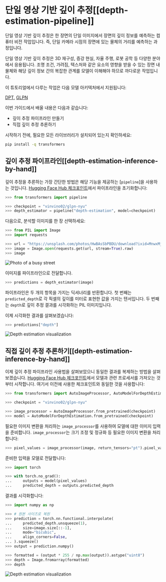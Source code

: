 <!--Copyright 2023 The HuggingFace Team. All rights reserved.

Licensed under the Apache License, Version 2.0 (the "License"); you may not use this file except in compliance with
the License. You may obtain a copy of the License at

http://www.apache.org/licenses/LICENSE-2.0

Unless required by applicable law or agreed to in writing, software distributed under the License is distributed on
an "AS IS" BASIS, WITHOUT WARRANTIES OR CONDITIONS OF ANY KIND, either express or implied. See the License for the
specific language governing permissions and limitations under the License.
-->

# 단일 영상 기반 깊이 추정[[depth-estimation-pipeline]]

단일 영상 기반 깊이 추정은 한 장면의 단일 이미지에서 장면의 깊이 정보를 예측하는 컴퓨터 비전 작업입니다.
즉, 단일 카메라 시점의 장면에 있는 물체의 거리를 예측하는 과정입니다.

단일 영상 기반 깊이 추정은 3D 재구성, 증강 현실, 자율 주행, 로봇 공학 등 다양한 분야에서 응용됩니다. 
조명 조건, 가려짐, 텍스처와 같은 요소의 영향을 받을 수 있는 장면 내 물체와 해당 깊이 정보 간의 복잡한 관계를 모델이 이해해야 하므로 까다로운 작업입니다.


<Tip>
이 튜토리얼에서 다루는 작업은 다음 모델 아키텍처에서 지원됩니다:

<!--This tip is automatically generated by `make fix-copies`, do not fill manually!-->

[DPT](../model_doc/dpt), [GLPN](../model_doc/glpn)

<!--End of the generated tip-->

</Tip>

이번 가이드에서 배울 내용은 다음과 같습니다:

* 깊이 추정 파이프라인 만들기
* 직접 깊이 추정 추론하기

시작하기 전에, 필요한 모든 라이브러리가 설치되어 있는지 확인하세요:

```bash
pip install -q transformers
```

## 깊이 추정 파이프라인[[depth-estimation-inference-by-hand]]

깊이 추정을 추론하는 가장 간단한 방법은 해당 기능을 제공하는 [`pipeline`]을 사용하는 것입니다.
[Hugging Face Hub 체크포인트](https://huggingface.co/models?pipeline_tag=depth-estimation&sort=downloads)에서 파이프라인을 초기화합니다:

```py
>>> from transformers import pipeline

>>> checkpoint = "vinvino02/glpn-nyu"
>>> depth_estimator = pipeline("depth-estimation", model=checkpoint)
```


다음으로, 분석할 이미지를 한 장 선택하세요:

```py
>>> from PIL import Image
>>> import requests

>>> url = "https://unsplash.com/photos/HwBAsSbPBDU/download?ixid=MnwxMjA3fDB8MXxzZWFyY2h8MzR8fGNhciUyMGluJTIwdGhlJTIwc3RyZWV0fGVufDB8MHx8fDE2Nzg5MDEwODg&force=true&w=640"
>>> image = Image.open(requests.get(url, stream=True).raw)
>>> image
```

<div class="flex justify-center">
     <img src="https://huggingface.co/datasets/huggingface/documentation-images/resolve/main/transformers/tasks/depth-estimation-example.jpg" alt="Photo of a busy street"/>
</div>

이미지를 파이프라인으로 전달합니다.

```py
>>> predictions = depth_estimator(image)
```

파이프라인은 두 개의 항목을 가지는 딕셔너리를 반환합니다.
첫 번째는 `predicted_depth`로 각 픽셀의 깊이를 미터로 표현한 값을 가지는 텐서입니다.
두 번째는 `depth`로 깊이 추정 결과를 시각화하는 PIL 이미지입니다.

이제 시각화한 결과를 살펴보겠습니다:

```py
>>> predictions["depth"]
```

<div class="flex justify-center">
     <img src="https://huggingface.co/datasets/huggingface/documentation-images/resolve/main/transformers/tasks/depth-visualization.png" alt="Depth estimation visualization"/>
</div>

## 직접 깊이 추정 추론하기[[depth-estimation-inference-by-hand]]

이제 깊이 추정 파이프라인 사용법을 살펴보았으니 동일한 결과를 복제하는 방법을 살펴보겠습니다.
[Hugging Face Hub 체크포인트](https://huggingface.co/models?pipeline_tag=depth-estimation&sort=downloads)에서 모델과 관련 프로세서를 가져오는 것부터 시작합니다.
여기서 이전에 사용한 체크포인트와 동일한 것을 사용합니다:

```py
>>> from transformers import AutoImageProcessor, AutoModelForDepthEstimation

>>> checkpoint = "vinvino02/glpn-nyu"

>>> image_processor = AutoImageProcessor.from_pretrained(checkpoint)
>>> model = AutoModelForDepthEstimation.from_pretrained(checkpoint)
```

필요한 이미지 변환을 처리하는 `image_processor`를 사용하여 모델에 대한 이미지 입력을 준비합니다.
`image_processor`는 크기 조정 및 정규화 등 필요한 이미지 변환을 처리합니다:

```py
>>> pixel_values = image_processor(image, return_tensors="pt").pixel_values
```

준비한 입력을 모델로 전달합니다:

```py
>>> import torch

>>> with torch.no_grad():
...     outputs = model(pixel_values)
...     predicted_depth = outputs.predicted_depth
```

결과를 시각화합니다:

```py
>>> import numpy as np

>>> # 원본 사이즈로 복원
>>> prediction = torch.nn.functional.interpolate(
...     predicted_depth.unsqueeze(1),
...     size=image.size[::-1],
...     mode="bicubic",
...     align_corners=False,
... ).squeeze()
>>> output = prediction.numpy()

>>> formatted = (output * 255 / np.max(output)).astype("uint8")
>>> depth = Image.fromarray(formatted)
>>> depth
```

<div class="flex justify-center">
     <img src="https://huggingface.co/datasets/huggingface/documentation-images/resolve/main/transformers/tasks/depth-visualization.png" alt="Depth estimation visualization"/>
</div>
